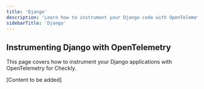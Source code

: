 ```yaml
---
title: 'Django'
description: 'Learn how to instrument your Django code with OpenTelemetry.'
sidebarTitle: 'Django'
---
```


## Instrumenting Django with OpenTelemetry

This page covers how to instrument your Django applications with OpenTelemetry for Checkly.

[Content to be added] 